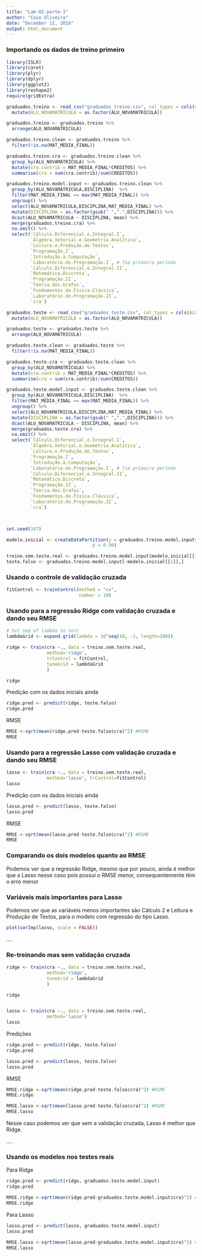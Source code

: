 ```yaml
---
title: "Lab-02-parte-3"
author: "Caio Oliveira"
date: "December 11, 2016"
output: html_document
---
```


<h3>Importando os dados de treino primeiro</h3>
```r
library(ISLR)
library(caret)
library(plyr)
library(dplyr)
library(ggplot2)
library(reshape2)
require(gridExtra)

graduados.treino <- read_csv("graduados_treino.csv", col_types = cols(ALU_NOVAMATRICULA = col_character())) %>%
  mutate(ALU_NOVAMATRICULA = as.factor(ALU_NOVAMATRICULA))

graduados.treino <- graduados.treino %>%
  arrange(ALU_NOVAMATRICULA)

graduados.treino.clean <- graduados.treino %>%
  filter(!is.na(MAT_MEDIA_FINAL))

graduados.treino.cra <- graduados.treino.clean %>%
  group_by(ALU_NOVAMATRICULA) %>%
  mutate(cra.contrib = MAT_MEDIA_FINAL*CREDITOS) %>%
  summarise(cra = sum(cra.contrib)/sum(CREDITOS))

graduados.treino.model.input <- graduados.treino.clean %>%
  group_by(ALU_NOVAMATRICULA,DISCIPLINA)  %>%
  filter(MAT_MEDIA_FINAL == max(MAT_MEDIA_FINAL)) %>%
  ungroup() %>%
  select(ALU_NOVAMATRICULA,DISCIPLINA,MAT_MEDIA_FINAL) %>% 
  mutate(DISCIPLINA = as.factor(gsub(" ",".",DISCIPLINA))) %>%
  dcast(ALU_NOVAMATRICULA ~ DISCIPLINA, mean) %>%
  merge(graduados.treino.cra) %>%
  na.omit() %>%
  select(`Cálculo.Diferencial.e.Integral.I`,
         `Álgebra.Vetorial.e.Geometria.Analítica`,
         `Leitura.e.Produção.de.Textos`,
         `Programação.I`,
         `Introdução.à.Computação`,
         `Laboratório.de.Programação.I`, # fim primeiro período
         `Cálculo.Diferencial.e.Integral.II`,
         `Matemática.Discreta`,
         `Programação.II`,
         `Teoria.dos.Grafos`,
         `Fundamentos.de.Física.Clássica`,
         `Laboratório.de.Programação.II`,
         `cra`)

graduados.teste <- read_csv("graduados_teste.csv", col_types = cols(ALU_NOVAMATRICULA = col_character())) %>%
  mutate(ALU_NOVAMATRICULA = as.factor(ALU_NOVAMATRICULA))

graduados.teste <- graduados.teste %>%
  arrange(ALU_NOVAMATRICULA)

graduados.teste.clean <- graduados.teste %>%
  filter(!is.na(MAT_MEDIA_FINAL))

graduados.teste.cra <- graduados.teste.clean %>%
  group_by(ALU_NOVAMATRICULA) %>%
  mutate(cra.contrib = MAT_MEDIA_FINAL*CREDITOS) %>%
  summarise(cra = sum(cra.contrib)/sum(CREDITOS))

graduados.teste.model.input <- graduados.teste.clean %>%
  group_by(ALU_NOVAMATRICULA,DISCIPLINA)  %>%
  filter(MAT_MEDIA_FINAL == max(MAT_MEDIA_FINAL)) %>%
  ungroup() %>%
  select(ALU_NOVAMATRICULA,DISCIPLINA,MAT_MEDIA_FINAL) %>% 
  mutate(DISCIPLINA = as.factor(gsub(" ",".",DISCIPLINA))) %>%
  dcast(ALU_NOVAMATRICULA ~ DISCIPLINA, mean) %>%
  merge(graduados.teste.cra) %>%
  na.omit() %>%
  select(`Cálculo.Diferencial.e.Integral.I`,
         `Álgebra.Vetorial.e.Geometria.Analítica`,
         `Leitura.e.Produção.de.Textos`,
         `Programação.I`,
         `Introdução.à.Computação`,
         `Laboratório.de.Programação.I`, # fim primeiro período
         `Cálculo.Diferencial.e.Integral.II`,
         `Matemática.Discreta`,
         `Programação.II`,
         `Teoria.dos.Grafos`,
         `Fundamentos.de.Física.Clássica`,
         `Laboratório.de.Programação.II`,
         `cra`)



set.seed(107)

modelo.inicial <- createDataPartition(y = graduados.treino.model.input$cra,
                                p = 0.90)

treino.sem.teste.real <- graduados.treino.model.input[modelo.inicial[[1]],]
teste.falso <- graduados.treino.model.input[-modelo.inicial[[1]],]


```


<h3>Usando o controle de validação cruzada</h3>
```r
fitControl <- trainControl(method = "cv",
                           number = 10)


```


<h3>Usando para a regressão Ridge com validação cruzada e dando seu RMSE</h3>
```r
# Set seq of lambda to test
lambdaGrid <- expand.grid(lambda = 10^seq(10, -2, length=100))

ridge <- train(cra ~., data = treino.sem.teste.real,
               method='ridge',
               trControl = fitControl,
               tuneGrid = lambdaGrid
               )

ridge


```


Predição com os dados iniciais ainda
```r

ridge.pred <- predict(ridge, teste.falso)
ridge.pred

```
RMSE

```r
RMSE <-sqrt(mean(ridge.pred-teste.falso$cra)^2) #RSME
RMSE

```




<h3>Usando para a regressão Lasso com validação cruzada e dando seu RMSE</h3>
```r
lasso <- train(cra ~., data = treino.sem.teste.real,
               method='lasso', trControl=fitControl)
lasso
```

Predição com os dados iniciais ainda
```r

lasso.pred <- predict(lasso, teste.falso)
lasso.pred

```

RMSE

```r
RMSE <-sqrt(mean(lasso.pred-teste.falso$cra)^2) #RSME
RMSE

```

<h3>Comparando os dois modelos quanto ao RMSE</h3>

Podemos ver que a regressão Ridge, mesmo que por pouco, ainda é melhor que a Lasso nesse caso pois possui o RMSE menor, consequentemente têm o erro menor


<h3>Variáveis mais importantes para Lasso</h3>

Podemos ver que as variáveis menos importantes são Cálculo 2 e Leitura e Produção de Textos, para o modelo com regressão do tipo Lasso. 

```r
plot(varImp(lasso, scale = FALSE))
```

....

<h3>Re-treinando mas sem validação cruzada</h3>


```r
ridge <- train(cra ~., data = treino.sem.teste.real,
               method='ridge',
               tuneGrid = lambdaGrid
               )

ridge


lasso <- train(cra ~., data = treino.sem.teste.real,
               method='lasso')
lasso
```



Predições 

```r
ridge.pred <- predict(ridge, teste.falso)
ridge.pred

lasso.pred <- predict(lasso, teste.falso)
lasso.pred

```


RMSE

```r

RMSE.ridge <-sqrt(mean(ridge.pred-teste.falso$cra)^2) #RSME
RMSE.ridge

RMSE.lasso <-sqrt(mean(lasso.pred-teste.falso$cra)^2) #RSME
RMSE.lasso

```


Nesse caso podemos ver que sem a validação cruzada, Lasso é melhor que Ridge.

....

<h3> Usando os modelos nos testes reais</h3>

Para Ridge
```r

ridge.pred <- predict(ridge, graduados.teste.model.input)
ridge.pred

RMSE.ridge <-sqrt(mean(ridge.pred-graduados.teste.model.input$cra)^2) #RSME
RMSE.ridge

```


Para Lasso


```r

lasso.pred <- predict(lasso, graduados.teste.model.input)
lasso.pred

RMSE.lasso <-sqrt(mean(lasso.pred-graduados.teste.model.input$cra)^2) #RSME
RMSE.lasso
```


















